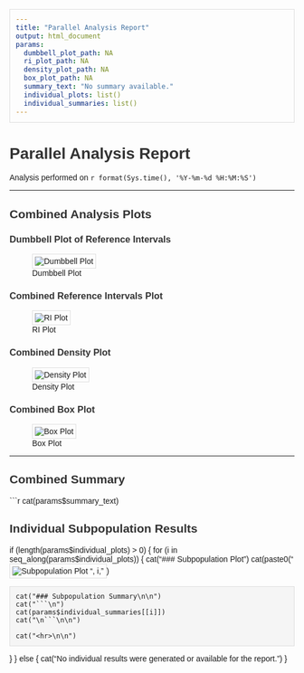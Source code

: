 ```yaml
---
title: "Parallel Analysis Report"
output: html_document
params:
  dumbbell_plot_path: NA
  ri_plot_path: NA
  density_plot_path: NA
  box_plot_path: NA
  summary_text: "No summary available."
  individual_plots: list()
  individual_summaries: list()
---
```


<style>
  body { font-family: sans-serif; }
  h1, h2, h3 { color: #333; }
  img { max-width: 100%; height: auto; border: 1px solid #ddd; padding: 4px; }
  pre { background-color: #f5f5f5; border: 1px solid #ddd; padding: 10px; white-space: pre-wrap; word-wrap: break-word; }
</style>

# Parallel Analysis Report

Analysis performed on `r format(Sys.time(), '%Y-%m-%d %H:%M:%S')`

---

## Combined Analysis Plots

### Dumbbell Plot of Reference Intervals

![Dumbbell Plot](`r params$dumbbell_plot_path`)

### Combined Reference Intervals Plot

![RI Plot](`r params$ri_plot_path`)

### Combined Density Plot

![Density Plot](`r params$density_plot_path`)

### Combined Box Plot

![Box Plot](`r params$box_plot_path`)

---

## Combined Summary

```r
cat(params$summary_text)

## Individual Subpopulation Results

if (length(params$individual_plots) > 0) {
  for (i in seq_along(params$individual_plots)) {
    cat("### Subpopulation Plot\n\n")
    cat(paste0("![Subpopulation Plot ", i, "](", params$individual_plots[[i]], ")\n\n"))
    
    cat("### Subpopulation Summary\n\n")
    cat("```\n")
    cat(params$individual_summaries[[i]])
    cat("\n```\n\n")
    
    cat("<hr>\n\n")
  }
} else {
  cat("No individual results were generated or available for the report.\n")
}